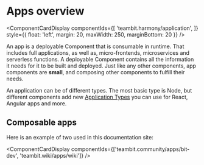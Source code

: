 
# Apps overview

<ComponentCardDisplay componentIds={[
  'teambit.harmony/application',
]} style={{ float: 'left', margin: 20, maxWidth: 250, marginBottom: 20 }} />

An app is a deployable Component that is consumable in runtime. That includes full applications, as well as, micro-frontends, microservices and serverless functions. A deployable Component contains all the information it needs for it to be built and deployed.
Just like any other components, app components are **small**, and composing other components to fulfill their needs. 

An application can be of different types. The most basic type is Node, but different components add new [Application Types](/docs/apps/app-types) you can
use for React, Angular apps and more.

## Composable apps

Here is an example of two used in this documentation site:

<ComponentCardDisplay componentIds={['teambit.community/apps/bit-dev', 'teambit.wiki/apps/wiki']} />


<!-- ## Incremental deployments

## Standard development experience
 -->

